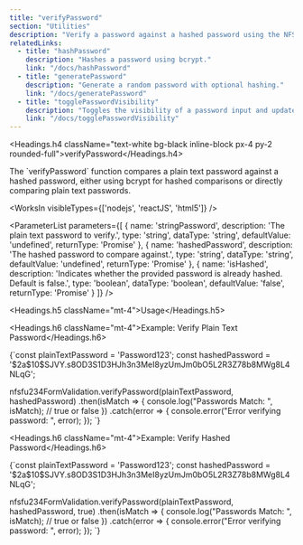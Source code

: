 ```yaml
---
title: "verifyPassword"
section: "Utilities"
description: "Verify a password against a hashed password using the NFSFU234FormValidation Library"
relatedLinks:
  - title: "hashPassword"
    description: "Hashes a password using bcrypt."
    link: "/docs/hashPassword"
  - title: "generatePassword"
    description: "Generate a random password with optional hashing."
    link: "/docs/generatePassword"
  - title: "togglePasswordVisibility"
    description: "Toggles the visibility of a password input and updates the corresponding visibility icon."
    link: "/docs/togglePasswordVisibility"
---
```


<Headings.h4 className="text-white bg-black inline-block px-4 py-2 rounded-full">verifyPassword</Headings.h4>

<Paragraph className="mt-2 text-gray-400">
The `verifyPassword` function compares a plain text password against a hashed password, either using bcrypt for hashed comparisons or directly comparing plain text passwords.
</Paragraph>

<WorksIn visibleTypes={['nodejs', 'reactJS', 'html5']} />

<ParameterList
  parameters={[
    {
      name: 'stringPassword',
      description: 'The plain text password to verify.',
      type: 'string',
      dataType: 'string',
      defaultValue: 'undefined',
      returnType: 'Promise<boolean>'
    },
    {
      name: 'hashedPassword',
      description: 'The hashed password to compare against.',
      type: 'string',
      dataType: 'string',
      defaultValue: 'undefined',
      returnType: 'Promise<boolean>'
    },
    {
      name: 'isHashed',
      description: 'Indicates whether the provided password is already hashed. Default is false.',
      type: 'boolean',
      dataType: 'boolean',
      defaultValue: 'false',
      returnType: 'Promise<boolean>'
    }
  ]}
/>

<Headings.h5 className="mt-4">Usage</Headings.h5>

<Headings.h6 className="mt-4">Example: Verify Plain Text Password</Headings.h6>

<CodeBlock>
{`const plainTextPassword = 'Password123';
const hashedPassword = '$2a$10$SJVY.s8OD3S1D3HJh3n3MeI8yzUmJm0bO5L2R3Z78b8MWg8L4NLqG';

nfsfu234FormValidation.verifyPassword(plainTextPassword, hashedPassword)
  .then(isMatch => {
    console.log("Passwords Match: ", isMatch); // true or false
  })
  .catch(error => {
    console.error("Error verifying password: ", error);
  });
`}
</CodeBlock>

<Headings.h6 className="mt-4">Example: Verify Hashed Password</Headings.h6>

<CodeBlock>
{`const plainTextPassword = 'Password123';
const hashedPassword = '$2a$10$SJVY.s8OD3S1D3HJh3n3MeI8yzUmJm0bO5L2R3Z78b8MWg8L4NLqG';

nfsfu234FormValidation.verifyPassword(plainTextPassword, hashedPassword, true)
  .then(isMatch => {
    console.log("Passwords Match: ", isMatch); // true or false
  })
  .catch(error => {
    console.error("Error verifying password: ", error);
  });
`}
</CodeBlock>
